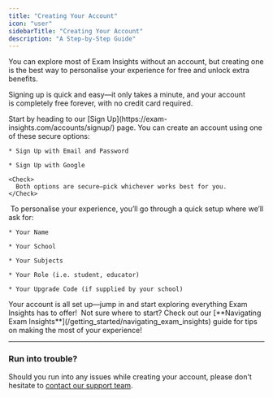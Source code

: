```yaml
---
title: "Creating Your Account"
icon: "user"
sidebarTitle: "Creating Your Account"
description: "A Step-by-Step Guide"
---
```


You can explore most of Exam Insights without an account, but creating one is the best way to personalise your experience for free and unlock extra benefits.

Signing up is quick and easy—it only takes a minute, and your account is completely free forever, with no credit card required. 

<Steps>
  <Step title="Go to the Sign-Up Page">
    Start by heading to our [Sign Up](https://exam-insights.com/accounts/signup/) page.
  </Step>

  <Step title="Choose a Sign-Up Method">
    You can create an account using one of these secure options:  

    * Sign Up with Email and Password

    * Sign Up with Google

    <Check>
      Both options are secure—pick whichever works best for you. 
    </Check>
  </Step>

  <Step title="Set Up Your Profile">
     To personalise your experience, you’ll go through a quick setup where we’ll ask for:  

    * Your Name

    * Your School

    * Your Subjects

    * Your Role (i.e. student, educator)

    * Your Upgrade Code (if supplied by your school)
  </Step>

  <Step title="You're All Set!">
    Your account is all set up—jump in and start exploring everything Exam Insights has to offer! 
  </Step>
</Steps>

<Tip>
  Not sure where to start? Check out our [**Navigating Exam Insights**](/getting_started/navigating_exam_insights) guide for tips on making the most of your experience!
</Tip>

***

### Run into trouble?

Should you run into any issues while creating your account, please don't hesitate to [contact our support team](https://exam-insights.com/help-and-resources/).